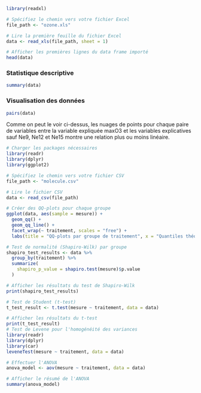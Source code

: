 ```r
library(readxl)

# Spécifiez le chemin vers votre fichier Excel
file_path <- "ozone.xls"

# Lire la première feuille du fichier Excel
data <- read_xls(file_path, sheet = 1)

# Afficher les premières lignes du data frame importé
head(data)

```

### Statistique descriptive

```r
summary(data)
```

### Visualisation des données

```r
pairs(data)
```

Comme on peut le voir ci-dessus, les nuages de points pour chaque paire de variables entre la variable expliquée maxO3 et les variables explicatives sauf Ne9, Ne12 et Ne15 montre une relation plus ou moins linéaire.

```r
# Charger les packages nécessaires
library(readr)
library(dplyr)
library(ggplot2)

# Spécifiez le chemin vers votre fichier CSV
file_path <- "molecule.csv"

# Lire le fichier CSV
data <- read_csv(file_path)

# Créer des QQ-plots pour chaque groupe
ggplot(data, aes(sample = mesure)) +
  geom_qq() +
  geom_qq_line() +
  facet_wrap(~ traitement, scales = "free") +
  labs(title = "QQ-plots par groupe de traitement", x = "Quantiles théoriques", y = "Quantiles échantillon")

# Test de normalité (Shapiro-Wilk) par groupe
shapiro_test_results <- data %>%
  group_by(traitement) %>%
  summarize(
    shapiro_p_value = shapiro.test(mesure)$p.value
  )

# Afficher les résultats du test de Shapiro-Wilk
print(shapiro_test_results)

# Test de Student (t-test)
t_test_result <- t.test(mesure ~ traitement, data = data)

# Afficher les résultats du t-test
print(t_test_result)
# Test de Levene pour l'homogénéité des variances
library(readr)
library(dplyr)
library(car)
leveneTest(mesure ~ traitement, data = data)

# Effectuer l'ANOVA
anova_model <- aov(mesure ~ traitement, data = data)

# Afficher le résumé de l'ANOVA
summary(anova_model)

```
